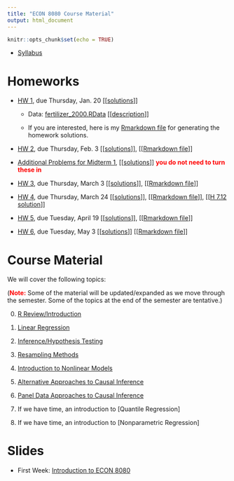 ```yaml
---
title: "ECON 8080 Course Material"
output: html_document
---
```


```r
knitr::opts_chunk$set(echo = TRUE)
```

- [Syllabus](syllabus.pdf)

# Homeworks

* [HW 1](hw1.html), due Thursday, Jan. 20 [[[solutions](hw1_sol.pdf)]]

  - Data: [fertilizer_2000.RData](fertilizer_2000.RData) [[[description](fertilizer_description.txt)]]
  
  - If you are interested, here is my [Rmarkdown file](https://github.com/bcallaway11/bcallaway11.github.io/blob/master/Courses/ECON_8080_Spring_2022/hw1_sol.Rmd) for generating the homework solutions.

* [HW 2](hw2.html), due Thursday, Feb. 3 [[[solutions](hw2_sol.pdf)]], [[[Rmarkdown file](https://github.com/bcallaway11/bcallaway11.github.io/blob/master/Courses/ECON_8080_Spring_2022/hw2_sol.Rmd)]]

* [Additional Problems for Midterm 1](additional_practice1.html), [[[solutions](additional_practice1_sol.pdf)]] <span style="color: red; font-weight: bold;">you do not need to turn these in</span>

* [HW 3](hw3.html), due Thursday, March 3 [[[solutions](hw3_sol.pdf)]], [[[Rmarkdown file](https://github.com/bcallaway11/bcallaway11.github.io/blob/master/Courses/ECON_8080_Spring_2022/hw3_sol.Rmd)]]

* [HW 4](hw4.html), due Thursday, March 24 [[[solutions](hw4_sol.pdf)]], [[[Rmarkdown file](https://github.com/bcallaway11/bcallaway11.github.io/blob/master/Courses/ECON_8080_Spring_2022/hw4_sol.Rmd)]], [[[H 7.12 solution](h7-12_sol.pdf)]]

* [HW 5](hw5.html), due Tuesday, April 19 [[[solutions](hw5_sol.pdf)]], [[[Rmarkdown file](https://github.com/bcallaway11/bcallaway11.github.io/blob/master/Courses/ECON_8080_Spring_2022/hw5_sol.Rmd)]]

* [HW 6](hw6.html), due Tuesday, May 3 [[[solutions](hw6_sol.pdf)]] [[[Rmarkdown file](https://github.com/bcallaway11/bcallaway11.github.io/blob/master/Courses/ECON_8080_Spring_2022/hw5_sol.Rmd)]]

# Course Material

We will cover the following topics:

(<span style="color: red; font-weight: bold;">Note:</span> Some of the material will be updated/expanded as we move through the semester.  Some of the topics at the end of the semester are tentative.)

0. [R Review/Introduction](introduction_to_R.html)

1. [Linear Regression](01_linear_regression.html)

2. [Inference/Hypothesis Testing](02_hypothesis_testing.html)

3. [Resampling Methods](03_resampling_methods.html)

4. [Introduction to Nonlinear Models](04_nonlinear_models.html)

5. [Alternative Approaches to Causal Inference](05_alternative_causal_inference.html)

6. [Panel Data Approaches to Causal Inference](06_panel_data_causal_inference.html)

8. If we have time, an introduction to [Quantile Regression]

9. If we have time, an introduction to [Nonparametric Regression]

# Slides

- First Week: [Introduction to ECON 8080](introduction_slides.html)

